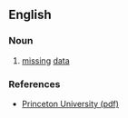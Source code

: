 ==English==
{{rfv}}
===Noun===
{{en-noun|-}}

# [[missing]] [[data]]

===References===
*[http://www.princeton.edu/~slynch/SOC_504/missingdata.pdf Princeton University (pdf)]